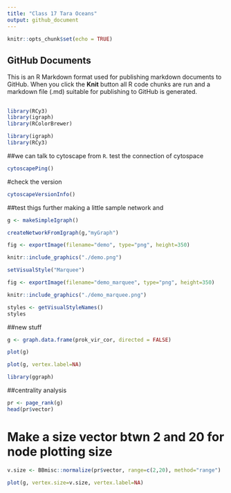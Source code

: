 ```yaml
---
title: "Class 17 Tara Oceans"
output: github_document
---
```


```r
knitr::opts_chunk$set(echo = TRUE)
```

## GitHub Documents

This is an R Markdown format used for publishing markdown documents to GitHub. When you click the **Knit** button all R code chunks are run and a markdown file (.md) suitable for publishing to GitHub is generated.

## 

```r
library(RCy3)
library(igraph)
library(RColorBrewer)
```

```r
library(igraph)
library(RCy3)
```

##we can talk to cytoscape from `R`. test the connection of cytospace

```r
cytoscapePing()
```

#check the version

```r
cytoscapeVersionInfo()
```

##test thigs further making a little sample network and 

```r
g <- makeSimpleIgraph()
```

```r
createNetworkFromIgraph(g,"myGraph")
```

```r
fig <- exportImage(filename="demo", type="png", height=350)
```

```r
knitr::include_graphics("./demo.png")
```

```r
setVisualStyle("Marquee")
```
```r
fig <- exportImage(filename="demo_marquee", type="png", height=350)

knitr::include_graphics("./demo_marquee.png")
```

```r
styles <- getVisualStyleNames()
styles
```

##new stuff

```r
g <- graph.data.frame(prok_vir_cor, directed = FALSE)
```



```r
plot(g)
```

```r
plot(g, vertex.label=NA)
```



```r
library(ggraph)
```


##centrality analysis

```r
pr <- page_rank(g)
head(pr$vector)
```

# Make a size vector btwn 2 and 20 for node plotting size

```r
v.size <- BBmisc::normalize(pr$vector, range=c(2,20), method="range")
```

```r
plot(g, vertex.size=v.size, vertex.label=NA)
```


